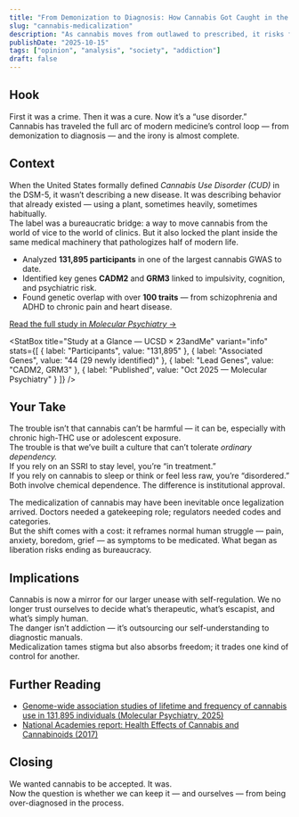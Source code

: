 ```yaml
---
title: "From Demonization to Diagnosis: How Cannabis Got Caught in the Medical Machine"
slug: "cannabis-medicalization"
description: "As cannabis moves from outlawed to prescribed, it risks falling into the same over-medicalized trap that swallowed half of modern life."
publishDate: "2025-10-15"
tags: ["opinion", "analysis", "society", "addiction"]
draft: false
---
```



## Hook
First it was a crime. Then it was a cure. Now it’s a “use disorder.”  
Cannabis has traveled the full arc of modern medicine’s control loop — from demonization to diagnosis — and the irony is almost complete.

## Context
When the United States formally defined *Cannabis Use Disorder (CUD)* in the DSM-5, it wasn’t describing a new disease. It was describing behavior that already existed — using a plant, sometimes heavily, sometimes habitually.  
The label was a bureaucratic bridge: a way to move cannabis from the world of vice to the world of clinics. But it also locked the plant inside the same medical machinery that pathologizes half of modern life.

<Callout title="New Genetic Insights — UCSD × 23andMe Study (Oct 2025)" variant="info">
  <ul>
    <li>Analyzed <strong>131,895 participants</strong> in one of the largest cannabis GWAS to date.</li>
    <li>Identified key genes <strong>CADM2</strong> and <strong>GRM3</strong> linked to impulsivity, cognition, and psychiatric risk.</li>
    <li>Found genetic overlap with over <strong>100 traits</strong> — from schizophrenia and ADHD to chronic pain and heart disease.</li>
  </ul>
  <p><a href="https://pmc.ncbi.nlm.nih.gov/articles/PMC11213095/" target="_blank">Read the full study in <em>Molecular Psychiatry</em> →</a></p>
</Callout>

<StatBox
  title="Study at a Glance — UCSD × 23andMe"
  variant="info"
  stats={[
    { label: "Participants", value: "131,895" },
    { label: "Associated Genes", value: "44 (29 newly identified)" },
    { label: "Lead Genes", value: "CADM2, GRM3" },
    { label: "Published", value: "Oct 2025 — Molecular Psychiatry" }
  ]}
/>

## Your Take
The trouble isn’t that cannabis can’t be harmful — it can be, especially with chronic high-THC use or adolescent exposure.  
The trouble is that we’ve built a culture that can’t tolerate *ordinary dependency.*  
If you rely on an SSRI to stay level, you’re “in treatment.”  
If you rely on cannabis to sleep or think or feel less raw, you’re “disordered.”  
Both involve chemical dependence. The difference is institutional approval.

The medicalization of cannabis may have been inevitable once legalization arrived. Doctors needed a gatekeeping role; regulators needed codes and categories.  
But the shift comes with a cost: it reframes normal human struggle — pain, anxiety, boredom, grief — as symptoms to be medicated. What began as liberation risks ending as bureaucracy.

## Implications
Cannabis is now a mirror for our larger unease with self-regulation. We no longer trust ourselves to decide what’s therapeutic, what’s escapist, and what’s simply human.  
The danger isn’t addiction — it’s outsourcing our self-understanding to diagnostic manuals.  
Medicalization tames stigma but also absorbs freedom; it trades one kind of control for another.

## Further Reading
- [Genome-wide association studies of lifetime and frequency of cannabis use in 131,895 individuals (Molecular Psychiatry, 2025)](https://pmc.ncbi.nlm.nih.gov/articles/PMC11213095/)  
- [National Academies report: Health Effects of Cannabis and Cannabinoids (2017)](https://www.nap.edu/catalog/24625/the-health-effects-of-cannabis-and-cannabinoids)

## Closing
We wanted cannabis to be accepted. It was.  
Now the question is whether we can keep it — and ourselves — from being over-diagnosed in the process.
